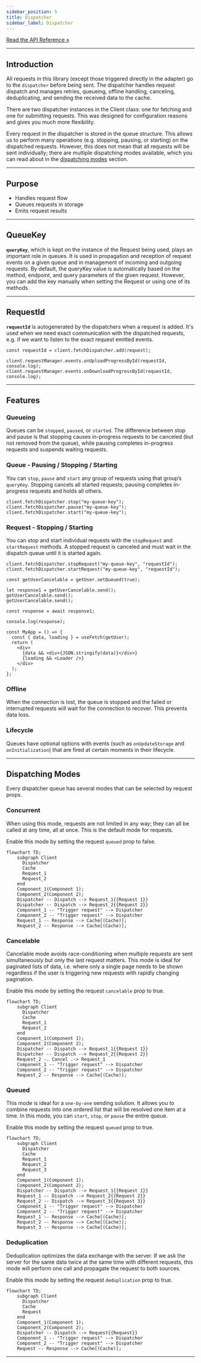 ```yaml
---
sidebar_position: 5
title: Dispatcher
sidebar_label: Dispatcher
---
```


[Read the API Reference »](/api/core/Classes/Dispatcher.mdx)

---

## Introduction

All requests in this library (except those triggered directly in the adapter) go to the `dispatcher` before being sent.
The dispatcher handles request dispatch and manages retries, queueing, offline handling, canceling, deduplicating, and
sending the received data to the cache.

There are two dispatcher instances in the Client class: one for fetching and one for submitting requests. This was
designed for configuration reasons and gives you much more flexibility.

Every request in the dispatcher is stored in the queue structure. This allows us to perform many operations (e.g.
stopping, pausing, or starting) on the dispatched requests. However, this does not mean that all requests will be sent
individually; there are multiple dispatching modes available, which you can read about in the
[dispatching modes](#dispatching-modes) section.

---

## Purpose

- Handles request flow
- Queues requests in storage
- Emits request results

---

## QueueKey

**`queryKey`**, which is kept on the instance of the Request being used, plays an important role in queues. It is used
in propagation and reception of request events on a given queue and in management of incoming and outgoing requests. By
default, the queryKey value is automatically based on the method, endpoint, and query parameters of the given request.
However, you can add the key manually when setting the Request or using one of its methods.

---

## RequestId

**`requestId`** is autogenerated by the dispatchers when a request is added. It's used when we need exact communication
with the dispatched requests, e.g. if we want to listen to the exact request emitted events.

```tsx
const requestId = client.fetchDispatcher.add(request);

client.requestManager.events.onUploadProgressById(requestId, console.log);
client.requestManager.events.onDownloadProgressById(requestId, console.log);
```

---

## Features

### Queueing

Queues can be `stopped`, `paused`, or `started`. The difference between stop and pause is that stopping causes
in-progress requests to be canceled (but not removed from the queue), while pausing completes in-progress requests and
suspends waiting requests.

### Queue - Pausing / Stopping / Starting

You can `stop`, `pause` and `start` any group of requests using that group’s `queryKey`. Stopping cancels all started
requests; pausing completes in-progress requests and holds all others.

```tsx
client.fetchDispatcher.stop("my-queue-key");
client.fetchDispatcher.pause("my-queue-key");
client.fetchDispatcher.start("my-queue-key");
```

### Request - Stopping / Starting

You can stop and start individual requests with the `stopRequest` and `startRequest` methods. A stopped request is
canceled and must wait in the dispatch queue until it is started again.

```tsx
client.fetchDispatcher.stopRequest("my-queue-key", "requestId");
client.fetchDispatcher.startRequest("my-queue-key", "requestId");
```

```tsx live clickToRun
const getUserCancelable = getUser.setQueued(true);

let response1 = getUserCancelable.send();
getUserCancelable.send();
getUserCancelable.send();

const response = await response1;

console.log(response);
```

```tsx live
const MyApp = () => {
  const { data, loading } = useFetch(getUser);
  return (
    <div>
      {data && <div>{JSON.stringify(data)}</div>}
      {loading && <Loader />}
    </div>
  );
};
```

### Offline

When the connection is lost, the queue is stopped and the failed or interrupted requests will wait for the connection to
recover. This prevents data loss.

### Lifecycle

Queues have optional options with events (such as `onUpdateStorage` and `onInitialization`) that are fired at certain
moments in their lifecycle.

---

## Dispatching Modes

Every dispatcher queue has several modes that can be selected by request props.

### Concurrent

When using this mode, requests are not limited in any way; they can all be called at any time, all at once. This is the
default mode for requests.

Enable this mode by setting the request `queued` prop to false.

```mermaid
flowchart TD;
    subgraph Client
      Dispatcher
      Cache
      Request_1
      Request_2
    end
    Component_1(Component 1);
    Component_2(Component 2);
    Dispatcher -- Dispatch --> Request_1{{Request 1}}
    Dispatcher -- Dispatch --> Request_2{{Request 2}}
    Component_1 -- "Trigger request" --> Dispatcher
    Component_2 -- "Trigger request" --> Dispatcher
    Request_1 -- Response --> Cache[(Cache)];
    Request_2 -- Response --> Cache[(Cache)];
```

### Cancelable

Cancelable mode avoids race-conditioning when multiple requests are sent simultaneously but only the last request
matters. This mode is ideal for paginated lists of data, i.e. where only a single page needs to be shown regardless if
the user is triggering new requests with rapidly changing pagination.

Enable this mode by setting the request `cancelable` prop to true.

```mermaid
flowchart TD;
    subgraph Client
      Dispatcher
      Cache
      Request_1
      Request_2
    end
    Component_1(Component 1);
    Component_2(Component 2);
    Dispatcher -- Dispatch --> Request_1{{Request 1}}
    Dispatcher -- Dispatch --> Request_2{{Request 2}}
    Request_2 -. Cancel .-> Request_1
    Component_1 -- "Trigger request" --> Dispatcher
    Component_2 -- "Trigger request" --> Dispatcher
    Request_2 -- Response --> Cache[(Cache)];
```

### Queued

This mode is ideal for a `one-by-one` sending solution. It allows you to combine requests into one ordered list that
will be resolved one item at a time. In this mode, you can `start`, `stop`, or `pause` the entire queue.

Enable this mode by setting the request `queued` prop to true.

```mermaid
flowchart TD;
    subgraph Client
      Dispatcher
      Cache
      Request_1
      Request_2
      Request_3
    end
    Component_1(Component 1);
    Component_2(Component 2);
    Dispatcher -- Dispatch --> Request_1{{Request 1}}
    Request_1 -- Dispatch --> Request_2{{Request 2}}
    Request_2 -- Dispatch --> Request_3{{Request 3}}
    Component_1 -- "Trigger request" --> Dispatcher
    Component_2 -- "Trigger request" --> Dispatcher
    Request_1 -- Response --> Cache[(Cache)];
    Request_2 -- Response --> Cache[(Cache)];
    Request_3 -- Response --> Cache[(Cache)];
```

### Deduplication

Deduplication optimizes the data exchange with the server. If we ask the server for the same data twice at the same time
with different requests, this mode will perform one call and propagate the request to both sources.

Enable this mode by setting the request `deduplication` prop to true.

```mermaid
flowchart TD;
    subgraph Client
      Dispatcher
      Cache
      Request
    end
    Component_1(Component 1);
    Component_2(Component 2);
    Dispatcher -- Dispatch --> Request{{Request}}
    Component_1 -- "Trigger request" --> Dispatcher
    Component_2 -- "Trigger request" --> Dispatcher
    Request -- Response --> Cache[(Cache)];
```

---
